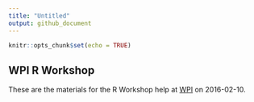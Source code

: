 ```yaml
---
title: "Untitled"
output: github_document
---
```


```r
knitr::opts_chunk$set(echo = TRUE)
```

## WPI R Workshop

These are the materials for the R Workshop help at [WPI](http://www.wpi.edu/) on 2016-02-10.

